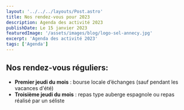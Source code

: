 ```yaml
---
layout: '../../../layouts/Post.astro'
title: Nos rendez-vous pour 2023
description: Agenda des activité 2023
publishDate: Le 15 janvier 2023
featuredImage: '/assets/images/blog/logo-sel-annecy.jpg'
excerpt: 'Agenda des activité 2023'
tags: ['Agenda']
---
```


## Nos rendez-vous réguliers:
 - **Premier jeudi du mois** : bourse locale d’échanges (sauf pendant les vacances d'été)
 - **Troisième jeudi du mois** : repas type auberge espagnole ou repas réalisé par un séliste
 
 

